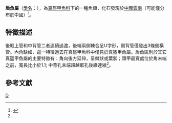 {{Automatic Taxobox
| taxon = Dunyu
| authority = 
| fossil_range = {{fossilrange|427.4|423}}[[志留紀|志留紀]]晚期
| image = Life reconstruction of Megamastax amblyodus consuming the galeaspid Dunyu longiforus.jpg
| image_width = 270px
| image_caption = 一隻[[宏頜魚|宏頜魚]]正在捕食一群盾魚
| type_species = '''長孔盾魚<br>''Dunyu longiforus'''''
| type_species_authority = Zhu ''et al''., 2012
}}

'''盾魚屬'''（[[學名|學名]]：''{{lang|la|Dunyu}}''），為[[真盔甲魚科|真盔甲魚科]]下的一種魚類，化石發現於[[中國大陸|中國]][[雲南|雲南]]（可能僅分布於中國）<ref name=Dunyu>{{cite journal |author=Min Zhu, Yu-Hai Liu, Lian-Tao Jia and Zhi-Kun Gai |year=2012 |title=A new genus of eugaleaspidiforms (Agnatha: Galeaspida) from the Ludlow, Silurian of Qujing, Yunnan, Southwestern China |journal=Vertebrata PalAsiatica |volume=50 |issue=1 |pages=1–7 |url=http://www.ivpp.cas.cn/cbw/gjzdwxb/xbwzxz/201202/P020120209570559195969.pdf |access-date=2013-05-07 |archive-date=2021-02-11 |archive-url=https://web.archive.org/web/20210211222032/http://www.ivpp.cas.cn/cbw/gjzdwxb/xbwzxz/201202/P020120209570559195969.pdf |dead-url=no }}</ref>。

== 特徵描述 ==
後眶上管和中背管二者連續過渡，後端兩側輳合呈U字形，側背管僅發出3條側橫管。內角缺如，這一特徵過去在真盔甲魚科中僅見於真盔甲魚屬。盾魚區別於其它真盔甲魚屬的主要特徵有：角向後方延伸，呈棘狀或葉狀；頭甲最寬處位於角末端之前，寬長比小於1.1; 中背孔末端超越眶孔後緣連線<ref name=Dunyu/>。

== 參考文獻 ==
{{reflist}}

{{taxonbar}}
[[Category:志留紀魚類|D]]